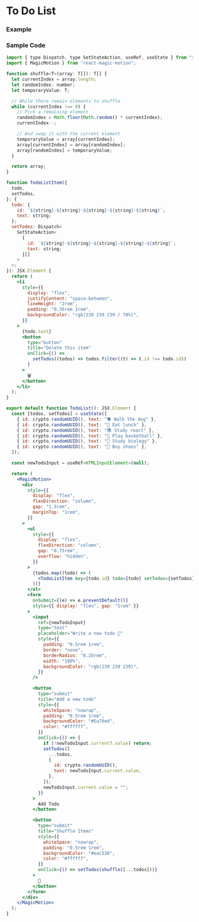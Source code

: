 
# To Do List

### Example

<ExampleComponent>
  <TodoList />
</ExampleComponent>

### Sample Code

```jsx filename="Todo List" showLineNumbers copy
import { type Dispatch, type SetStateAction, useRef, useState } from "react";
import { MagicMotion } from "react-magic-motion";

function shuffle<T>(array: T[]): T[] {
  let currentIndex = array.length;
  let randomIndex: number;
  let temporaryValue: T;

  // While there remain elements to shuffle
  while (currentIndex !== 0) {
    // Pick a remaining element
    randomIndex = Math.floor(Math.random() * currentIndex);
    currentIndex--;

    // And swap it with the current element
    temporaryValue = array[currentIndex];
    array[currentIndex] = array[randomIndex];
    array[randomIndex] = temporaryValue;
  }

  return array;
}

function TodoListItem({
  todo,
  setTodos,
}: {
  todo: {
    id: `${string}-${string}-${string}-${string}-${string}`;
    text: string;
  };
  setTodos: Dispatch<
    SetStateAction<
      {
        id: `${string}-${string}-${string}-${string}-${string}`;
        text: string;
      }[]
    >
  >;
}): JSX.Element {
  return (
    <li
      style={{
        display: "flex",
        justifyContent: "space-between",
        lineHeight: "2rem",
        padding: "0.35rem 1rem",
        backgroundColor: "rgb(239 239 239 / 70%)",
      }}
    >
      {todo.text}
      <button
        type="button"
        title="Delete this item"
        onClick={() =>
          setTodos((todos) => todos.filter((t) => t.id !== todo.id))
        }
      >
        🗑️
      </button>
    </li>
  );
}

export default function TodoList(): JSX.Element {
  const [todos, setTodos] = useState([
    { id: crypto.randomUUID(), text: "🐕 Walk the dog" },
    { id: crypto.randomUUID(), text: "🍔 Eat lunch" },
    { id: crypto.randomUUID(), text: "📚 Study react" },
    { id: crypto.randomUUID(), text: "🏀 Play basketball" },
    { id: crypto.randomUUID(), text: "🔎 Study biology" },
    { id: crypto.randomUUID(), text: "👟 Buy shoes" },
  ]);

  const newTodoInput = useRef<HTMLInputElement>(null);

  return (
    <MagicMotion>
      <div
        style={{
          display: "flex",
          flexDirection: "column",
          gap: "1.5rem",
          marginTop: "1rem",
        }}
      >
        <ul
          style={{
            display: "flex",
            flexDirection: "column",
            gap: "0.75rem",
            overflow: "hidden",
          }}
        >
          {todos.map((todo) => (
            <TodoListItem key={todo.id} todo={todo} setTodos={setTodos} />
          ))}
        </ul>
        <form
          onSubmit={(e) => e.preventDefault()}
          style={{ display: "flex", gap: "1rem" }}
        >
          <input
            ref={newTodoInput}
            type="text"
            placeholder="Write a new todo 📝"
            style={{
              padding: "0.5rem 1rem",
              border: "none",
              borderRadius: "0.25rem",
              width: "100%",
              backgroundColor: "rgb(239 239 239)",
            }}
          />

          <button
            type="submit"
            title="Add a new todo"
            style={{
              whiteSpace: "nowrap",
              padding: "0.5rem 1rem",
              backgroundColor: "#5a70ed",
              color: "#ffffff",
            }}
            onClick={() => {
              if (!newTodoInput.current?.value) return;
              setTodos([
                ...todos,
                {
                  id: crypto.randomUUID(),
                  text: newTodoInput.current.value,
                },
              ]);
              newTodoInput.current.value = "";
            }}
          >
            Add Todo
          </button>

          <button
            type="submit"
            title="Shuffle Items"
            style={{
              whiteSpace: "nowrap",
              padding: "0.5rem 1rem",
              backgroundColor: "#eac530",
              color: "#ffffff",
            }}
            onClick={() => setTodos(shuffle([...todos]))}
          >
            🔀
          </button>
        </form>
      </div>
    </MagicMotion>
  );
}
```

